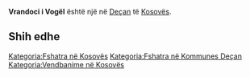 {{Fshat në 
 | Emri                = Vrandoci i Vogël
 | EmriAlt                = 
 | NAME_SHORT_FORM=      
 | NAME_GENERIC=      
 | NAME_SORT_NAME_RO=      VRANDOCIIVOGEL
 | FULL_NAME_RO = Vrandoci i Vogël
 | FULL_NAME_ND_RO=Vrandoci i Vogel
 | SORT_NAME_RG=VRANDOCIIVOGEL
 | FULL_NAME_RG=Vrandoci i Vogël
 | FULL_NAME_ND_RG=Vrandoci i Vogel
 | SRP_NAME_SHORT_FORM=      
 | SRP_NAME_GENERIC=      
 | SRP_NAME_SORT_NAME_RO=      
 | SRP_FULL_NAME_RO = 
 | SRP_FULL_NAME_ND_RO=
 | SRP_SORT_NAME_RG=
 | SRP_FULL_NAME_RG=
 | SRP_FULL_NAME_ND_RG=
 | Emri (Rasa dhanore) = 
 | Figura              = 
 | Shteti              = Kosovo
 | Komuna              = Deçan
 | Kodi postar         = 
 | Sipërfaqja          = 

 | Popullsia           = 

 | Regj. i popullsisë  = 
 | Dend. e popullsisë  = 
 | Faqja zyrtare       = 
 <!--- Koordinatat ----> 
 | Gjerësia            = 42.556944
 | Gjatësia            = 20.415556
 | Lartësia            = 
}}
'''Vrandoci i Vogël''' është një [[]] në [[Deçan]] të [[Kosovës]].

<!-- == Gjeografia == -->
<!-- == Historia == -->
<!-- == Demografia == -->
== Shih edhe ==
{{Komuna Deçan}}
{{Kosovo-Administrata-Cung}}

[[Kategoria:Fshatra në Kosovës]]
[[Kategoria:Fshatra në Kommunes Deçan]]
[[Kategoria:Vendbanime në Kosovës]]